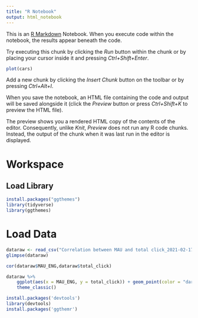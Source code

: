 ---
title: "R Notebook"
output: html_notebook
---

This is an [R Markdown](http://rmarkdown.rstudio.com) Notebook. When you execute code within the notebook, the results appear beneath the code. 

Try executing this chunk by clicking the *Run* button within the chunk or by placing your cursor inside it and pressing *Ctrl+Shift+Enter*. 

```{r}
plot(cars)
```

Add a new chunk by clicking the *Insert Chunk* button on the toolbar or by pressing *Ctrl+Alt+I*.

When you save the notebook, an HTML file containing the code and output will be saved alongside it (click the *Preview* button or press *Ctrl+Shift+K* to preview the HTML file).

The preview shows you a rendered HTML copy of the contents of the editor. Consequently, unlike *Knit*, *Preview* does not run any R code chunks. Instead, the output of the chunk when it was last run in the editor is displayed.

# Workspace
## Load Library 
```{r}
install.packages("ggthemes")
library(tidyverse)
library(ggthemes)
```

# Load Data
```{r}
dataraw <- read_csv("Correlation between MAU and total click_2021-02-17 11_51_23 AM.csv")
glimpse(dataraw)
```

```{r}
cor(dataraw$MAU_ENG,dataraw$total_click)
```

```{r}
dataraw %>%
    ggplot(aes(x = MAU_ENG, y = total_click)) + geom_point(color = "darkblue")  +
    theme_classic()
```
```{r}
install.packages('devtools')
library(devtools)
install.packages('ggthemr')
```
